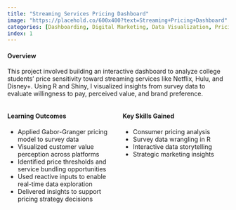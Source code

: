```yaml
---
title: "Streaming Services Pricing Dashboard"
image: "https://placehold.co/600x400?text=Streaming+Pricing+Dashboard"
categories: [Dashboarding, Digital Marketing, Data Visualization, Pricing Analysis, Consumer Insights]
index: 1
---
```


#### **Overview**  
This project involved building an interactive dashboard to analyze college students' price sensitivity toward streaming services like Netflix, Hulu, and Disney+. Using R and Shiny, I visualized insights from survey data to evaluate willingness to pay, perceived value, and brand preference.

::: {.columns}
::: {.column width="50%"}
#### **Learning Outcomes**  
- Applied Gabor-Granger pricing model to survey data  
- Visualized customer value perception across platforms  
- Identified price thresholds and service bundling opportunities  
- Used reactive inputs to enable real-time data exploration  
- Delivered insights to support pricing strategy decisions
:::
::: {.column width="50%"}
#### **Key Skills Gained**  
- Consumer pricing analysis  
- Survey data wrangling in R  
- Interactive data storytelling  
- Strategic marketing insights
:::

:::